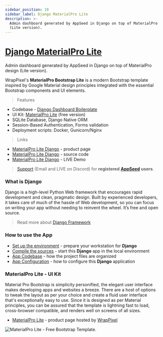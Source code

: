 ```yaml
---
sidebar_position: 19
sidebar_label: Django MaterialPro Lite
description: >-
  Admin dashboard generated by AppSeed in Django on top of MaterialPro design
  (Lite version).
---
```


# [Django MaterialPro Lite ](https://appseed.us/product/material-wpx/django/)

<SubHeading>Admin dashboard generated by AppSeed in Django on top of MaterialPro design (Lite version).</SubHeading>

WrapPixel's **MaterialPro Bootstrap Lite** is a modern Bootstrap template inspired by Google Material design principles integrated with the essential Bootstrap components and UI elements. &#x20;

> Features

- Codebase - [Django Dashboard Boilerplate](../../boilerplate-code/django-dashboard.mdx)
- UI Kit: [MaterialPro Lite](../../content/bootstrap-template/materialpro-lite.mdx) (free version)&#x20;
- SQLite Database, Django Native ORM
- Session-Based Authentication, Forms validation
- Deployment scripts: Docker, Gunicorn/Nginx&#x20;

> Links

- [MaterialPro Lite Django](https://appseed.us/product/material-wpx/django/) - product page
- [MaterialPro Lite Django](https://github.com/app-generator/django-dashboard-material-lite) - source code&#x20;
- [MaterialPro Lite Django](https://django-dashboard-material-lite.appseed.us/) - LIVE Demo&#x20;

> [Support](https://appseed.us/support) (Email and LIVE on Discord) for **registered** [**AppSeed**](https://appseed.us/) **users**.

### What is Django

Django is a high-level Python Web framework that encourages rapid development and clean, pragmatic design. Built by experienced developers, it takes care of much of the hassle of Web development, so you can focus on writing your app without needing to reinvent the wheel. It’s free and open source.

> Read more about [Django Framework](../../content/what-is/django.mdx)

### How to use the App

- [Set up the environment](../../boilerplate-code/django-dashboard.mdx#environment-1) - prepare your workstation for **Django**
- [Compile the sources](../../boilerplate-code/django-dashboard.mdx#build-the-app-1) - start this **Django** app in the local environment
- [App Codebase](../../boilerplate-code/django-dashboard.mdx#app-codebase) - how the project files are organized
- [App Configuration](../../boilerplate-code/django-dashboard.mdx#app-configuration) - how to configure this **Django** application

### **MaterialPro Lite** - UI Kit

Material Pro Bootstrap is simplicity personified, the elegant user interface makes developing apps and websites a breeze. There are a host of options to tweak the layout as per your choice and create a fluid user interface that's exceptionally easy to use. Since it is designed as per Material principles, you can be assured that the template is lightning fast to load, cross-browser compatible, and renders well on screens of all sizes.&#x20;

- [MaterialPro Lite](https://bit.ly/2ZJuiMR) - product page hosted by [WrapPixel](../../content/partners/wrappixel.mdx)

![MaterialPro Lite - Free Bootstrap Template.](../../../static/assets/docs-materialpro-lite-screen.jpg)

